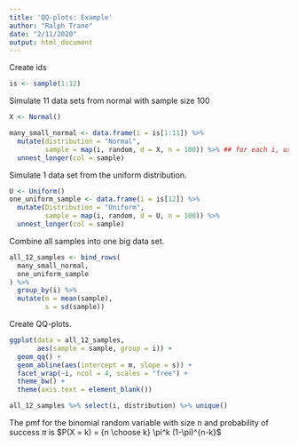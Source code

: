 ```yaml
---
title: 'QQ-plots: Example'
author: "Ralph Trane"
date: "2/11/2020"
output: html_document
---
```


Create ids

```r
is <- sample(1:12)
```

Simulate 11 data sets from normal with sample size 100

```r
X <- Normal()

many_small_normal <- data.frame(i = is[1:11]) %>% 
  mutate(distribution = "Normal",
         sample = map(i, random, d = X, n = 100)) %>% ## for each i, use random with d = Normal(), n = 10
  unnest_longer(col = sample)
```

Simulate 1 data set from the uniform distribution.

```r
U <- Uniform()
one_uniform_sample <- data.frame(i = is[12]) %>% 
  mutate(Distribution = "Uniform",
         sample = map(i, random, d = U, n = 100)) %>% 
  unnest_longer(col = sample)
```

Combine all samples into one big data set.

```r
all_12_samples <- bind_rows(
  many_small_normal,
  one_uniform_sample
) %>% 
  group_by(i) %>% 
  mutate(m = mean(sample),
         s = sd(sample))
```

Create QQ-plots.

```r
ggplot(data = all_12_samples,
       aes(sample = sample, group = i)) + 
  geom_qq() + 
  geom_abline(aes(intercept = m, slope = s)) + 
  facet_wrap(~i, ncol = 4, scales = "free") + 
  theme_bw() + 
  theme(axis.text = element_blank())
```


```r
all_12_samples %>% select(i, distribution) %>% unique()
```


The pmf for the binomial random variable with size n and probability of success $\pi$ is $P(X = k) = {n \choose k} \pi^k (1-\pi)^{n-k}$
